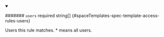 
<details className="config-field" data-expandable="false" open>
<summary>

####### `users` <span className="config-field-required" data-required="false">required</span> <span className="config-field-type">string[]</span> <span className="config-field-default"></span> <span className="config-field-enum"></span> {#spaceTemplates-spec-template-access-rules-users}

Users this rule matches. * means all users.

</summary>



</details>
